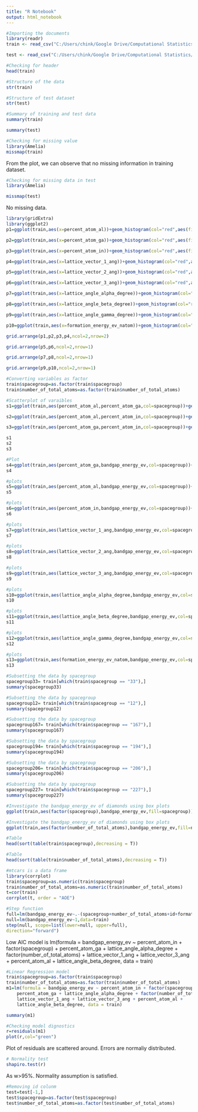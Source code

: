 ---
title: "R Notebook"
output: html_notebook
---

```{r}
#Importing the documents 
library(readr)
train <- read_csv("C:/Users/chink/Google Drive/Computational Statistics/Kaggle/Jan2018/train.csv")

test <- read_csv("C:/Users/chink/Google Drive/Computational Statistics/Kaggle/Jan2018/test.csv")
```

```{r}
#Checking for header
head(train)
```


```{r}
#Structure of the data
str(train)
```
```{r}
#Structure of test dataset
str(test)
```
```{r}
#Summary of training and test data
summary(train)
```
```{r}
summary(test)
```

```{r}
#Checking for missing value
library(Amelia)
missmap(train)
```
From the plot, we can observe that no missing information in training dataset.

```{r}
#Checking for missing data in test
library(Amelia)

missmap(test)
```

No missing data.

```{r}
library(gridExtra)
library(ggplot2)
p1=ggplot(train,aes(x=percent_atom_al))+geom_histogram(col="red",aes(fill=..count..))+ scale_fill_gradient("Count", low = "green", high = "blue")+labs(title="Histogram for percent_atom_al")

p2=ggplot(train,aes(x=percent_atom_ga))+geom_histogram(col="red",aes(fill=..count..))+ scale_fill_gradient("Count", low = "green", high = "blue")+labs(title="Histogram for percent_atom_ga")

p3=ggplot(train,aes(x=percent_atom_in))+geom_histogram(col="red",aes(fill=..count..))+ scale_fill_gradient("Count", low = "green", high = "blue")+labs(title="Histogram for percent_atom_in")

p4=ggplot(train,aes(x=lattice_vector_1_ang))+geom_histogram(col="red",aes(fill=..count..))+ scale_fill_gradient("Count", low = "green", high = "blue")+labs(title="Histogram for lattice_vector_1_ang")

p5=ggplot(train,aes(x=lattice_vector_2_ang))+geom_histogram(col="red",aes(fill=..count..))+ scale_fill_gradient("Count", low = "green", high = "blue")+labs(title="Histogram for lattice_vector_2_ang")

p6=ggplot(train,aes(x=lattice_vector_3_ang))+geom_histogram(col="red",aes(fill=..count..))+ scale_fill_gradient("Count", low = "green", high = "blue")+labs(title="Histogram for lattice_vector_3_ang")

p7=ggplot(train,aes(x=lattice_angle_alpha_degree))+geom_histogram(col="red",aes(fill=..count..),breaks=seq(80,110,by=1))+ scale_fill_gradient("Count", low = "green", high = "blue")+labs(title="Histogram for lattice_angle_alpha_degree")

p8=ggplot(train,aes(x=lattice_angle_beta_degree))+geom_histogram(col="red",aes(fill=..count..),breaks=seq(80,110,by=1))+ scale_fill_gradient("Count", low = "green", high = "blue")+labs(title="Histogram for lattice_angle_beta_degree")

p9=ggplot(train,aes(x=lattice_angle_gamma_degree))+geom_histogram(col="red",aes(fill=..count..),breaks=seq(80,110,by=1))+ scale_fill_gradient("Count", low = "green", high = "blue")+labs(title="Histogram for lattice_angle_gamma_degree")

p10=ggplot(train,aes(x=formation_energy_ev_natom))+geom_histogram(col="red",aes(fill=..count..))+ scale_fill_gradient("Count", low = "green", high = "blue")+labs(title="Histogram for formation_energy_ev_natom")

grid.arrange(p1,p2,p3,p4,ncol=2,nrow=2)

```

```{r}
grid.arrange(p5,p6,ncol=2,nrow=1)
```
```{r}
grid.arrange(p7,p8,ncol=2,nrow=1)
```
```{r}
grid.arrange(p9,p10,ncol=2,nrow=1)
```
```{r}
#Converting variables as factor 
train$spacegroup=as.factor(train$spacegroup)
train$number_of_total_atoms=as.factor(train$number_of_total_atoms)
```

```{r}

#Scatterplot of varaibles
s1=ggplot(train,aes(percent_atom_al,percent_atom_ga,col=spacegroup))+geom_point()+geom_smooth()+facet_wrap(~number_of_total_atoms)

s2=ggplot(train,aes(percent_atom_al,percent_atom_in,col=spacegroup))+geom_point()+geom_smooth()+facet_wrap(~number_of_total_atoms)

s3=ggplot(train,aes(percent_atom_ga,percent_atom_in,col=spacegroup))+geom_point()+geom_smooth()+facet_wrap(~number_of_total_atoms)

s1
s2
s3
```
```{r}
#Plot
s4=ggplot(train,aes(percent_atom_ga,bandgap_energy_ev,col=spacegroup))+geom_point()+facet_wrap(~number_of_total_atoms)
s4
```

```{r}
#plots
s5=ggplot(train,aes(percent_atom_al,bandgap_energy_ev,col=spacegroup))+geom_point()+facet_wrap(~number_of_total_atoms)
s5
```

```{r}
#plots
s6=ggplot(train,aes(percent_atom_in,bandgap_energy_ev,col=spacegroup))+geom_point()+facet_wrap(~number_of_total_atoms)
s6

```
```{r}
#plots
s7=ggplot(train,aes(lattice_vector_1_ang,bandgap_energy_ev,col=spacegroup))+geom_point()+facet_wrap(~number_of_total_atoms)
s7
```
```{r}
#plots
s8=ggplot(train,aes(lattice_vector_2_ang,bandgap_energy_ev,col=spacegroup))+geom_point()+facet_wrap(~number_of_total_atoms)
s8
```
```{r}
#plots
s9=ggplot(train,aes(lattice_vector_3_ang,bandgap_energy_ev,col=spacegroup))+geom_point()+facet_wrap(~number_of_total_atoms)
s9
```
```{r}
#plots
s10=ggplot(train,aes(lattice_angle_alpha_degree,bandgap_energy_ev,col=spacegroup))+geom_point()+facet_wrap(~number_of_total_atoms)
s10
```
```{r}
#plots
s11=ggplot(train,aes(lattice_angle_beta_degree,bandgap_energy_ev,col=spacegroup))+geom_point()+facet_wrap(~number_of_total_atoms)
s11
```
```{r}
#plots
s12=ggplot(train,aes(lattice_angle_gamma_degree,bandgap_energy_ev,col=spacegroup))+geom_point()+facet_wrap(~number_of_total_atoms)
s12
```
```{r}
#plots
s13=ggplot(train,aes(formation_energy_ev_natom,bandgap_energy_ev,col=spacegroup))+geom_point()+facet_wrap(~number_of_total_atoms)
s13
```

```{r}
#Subsetting the data by spacegroup
spacegroup33= train[which(train$spacegroup == "33"),]
summary(spacegroup33)
```
```{r}
#Subsetting the data by spacegroup
spacegroup12= train[which(train$spacegroup == "12"),]
summary(spacegroup12)
```

```{r}
#Subsetting the data by spacegroup
spacegroup167= train[which(train$spacegroup == "167"),]
summary(spacegroup167)
```
```{r}
#Subsetting the data by spacegroup
spacegroup194= train[which(train$spacegroup == "194"),]
summary(spacegroup194)
```
```{r}
#Subsetting the data by spacegroup
spacegroup206= train[which(train$spacegroup == "206"),]
summary(spacegroup206)
```
```{r}
#Subsetting the data by spacegroup
spacegroup227= train[which(train$spacegroup == "227"),]
summary(spacegroup227)
```
```{r}
#Investigate the bandgap_energy_ev of diamonds using box plots
ggplot(train,aes(factor(spacegroup),bandgap_energy_ev,fill=spacegroup))+geom_boxplot()
```
```{r}
#Investigate the bandgap_energy_ev of diamonds using box plots
ggplot(train,aes(factor(number_of_total_atoms),bandgap_energy_ev,fill=number_of_total_atoms))+geom_boxplot()
```
```{r}
#Table
head(sort(table(train$spacegroup),decreasing = T))
```
```{r}
#Table
head(sort(table(train$number_of_total_atoms),decreasing = T))
```

```{r}
#mtcars is a data frame 
library(corrplot)
train$spacegroup=as.numeric(train$spacegroup)
train$number_of_total_atoms=as.numeric(train$number_of_total_atoms)
t=cor(train)
corrplot(t, order = "AOE")

```
```{r}
#Step function
full=lm(bandgap_energy_ev~.-(spacegroup+number_of_total_atoms+id+formation_energy_ev_natom)+factor(spacegroup)+factor(number_of_total_atoms),data=train)
null=lm(bandgap_energy_ev~1,data=train)
step(null, scope=list(lower=null, upper=full),
direction="forward")

```
Low AIC model is lm(formula = bandgap_energy_ev ~ percent_atom_in + factor(spacegroup) + 
    percent_atom_ga + lattice_angle_alpha_degree + factor(number_of_total_atoms) + 
    lattice_vector_1_ang + lattice_vector_3_ang + percent_atom_al + 
    lattice_angle_beta_degree, data = train)

    
```{r}
#Linear Regression model
train$spacegroup=as.factor(train$spacegroup)
train$number_of_total_atoms=as.factor(train$number_of_total_atoms)
m1=lm(formula = bandgap_energy_ev ~ percent_atom_in + factor(spacegroup) + 
    percent_atom_ga + lattice_angle_alpha_degree + factor(number_of_total_atoms) + 
    lattice_vector_1_ang + lattice_vector_3_ang + percent_atom_al + 
    lattice_angle_beta_degree, data = train)

summary(m1)
```
```{r}
#Checking model dignostics 
r=residuals(m1)
plot(r,col="green")
```
 Plot of residuals are scattered around. Errors are normaliy distributed.
 
```{r}
# Normality test
shapiro.test(r) 

```
 
As w>95%. Normality assumption is satisfied.
```{r}
#Removing id colunm
test=test[-1,]
test$spacegroup=as.factor(test$spacegroup)
test$number_of_total_atoms=as.factor(test$number_of_total_atoms)

```

